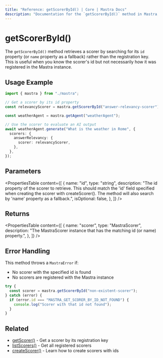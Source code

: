 ```yaml
---
title: "Reference: getScorerById() | Core | Mastra Docs"
description: "Documentation for the `getScorerById()` method in Mastra, which retrieves a scorer by its id property rather than registration key."
---
```


# getScorerById()

The `getScorerById()` method retrieves a scorer by searching for its `id` property (or `name` property as a fallback) rather than the registration key. This is useful when you know the scorer's id but not necessarily how it was registered in the Mastra instance.

## Usage Example

```typescript
import { mastra } from "./mastra";

// Get a scorer by its id property
const relevancyScorer = mastra.getScorerById("answer-relevancy-scorer");

const weatherAgent = mastra.getAgent("weatherAgent");

// Use the scorer to evaluate an AI output
await weatherAgent.generate("What is the weather in Rome", {
  scorers: {
    answerRelevancy: {
      scorer: relevancyScorer,
    },
  },
});
```

## Parameters

<PropertiesTable
  content={[
    {
      name: "id",
      type: "string",
      description:
        "The id property of the scorer to retrieve. This should match the 'id' field specified when creating the scorer with createScorer(). The method will also search by 'name' property as a fallback.",
      isOptional: false,
    },
  ]}
/>

## Returns

<PropertiesTable
  content={[
    {
      name: "scorer",
      type: "MastraScorer",
      description:
        "The MastraScorer instance that has the matching id (or name) property.",
    },
  ]}
/>

## Error Handling

This method throws a `MastraError` if:

- No scorer with the specified id is found
- No scorers are registered with the Mastra instance

```typescript
try {
  const scorer = mastra.getScorerById("non-existent-scorer");
} catch (error) {
  if (error.id === "MASTRA_GET_SCORER_BY_ID_NOT_FOUND") {
    console.log("Scorer with that id not found");
  }
}
```

## Related

- [getScorer()](../../reference/core/getScorer) - Get a scorer by its registration key
- [listScorers()](../../reference/core/listScorers) - Get all registered scorers
- [createScorer()](../../reference/scorers/create-scorer) - Learn how to create scorers with ids

